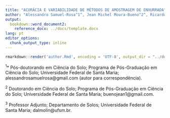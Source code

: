 ```yaml
---
title: "ACURÁCIA E VARIABILIDADE DE MÉTODOS DE AMOSTRAGEM DE ENXURRADA"
author: "Alessandro Samuel-Rosa^1^, Jean Michel Moura-Bueno^2^, Ricardo Simão Diniz Dalmolin^3^"
output: 
  bookdown::word_document2:
    reference_docx: ../docs/template.docx
lang: pt
editor_options: 
  chunk_output_type: inline
---
```


```r
rmarkdown::render('author.Rmd', encoding = 'UTF-8', output_dir = "../docs")
```

^1^* Pós-doutorando em Ciência do Solo; Programa de Pós-Graduação em Ciência do Solo; Universidade Federal de
Santa Maria; alessandrosamuelrosa@gmail.com (autor para correspondência).

^2^ Doutorando em Ciência do Solo; Programa de Pós-Graduação em Ciência do Solo; Universidade Federal de Santa 
Maria; buenojean1@gmail.com.

^3^ Professor Adjunto; Departamento de Solos; Universidade Federal de Santa Maria; dalmolin@ufsm.br.
